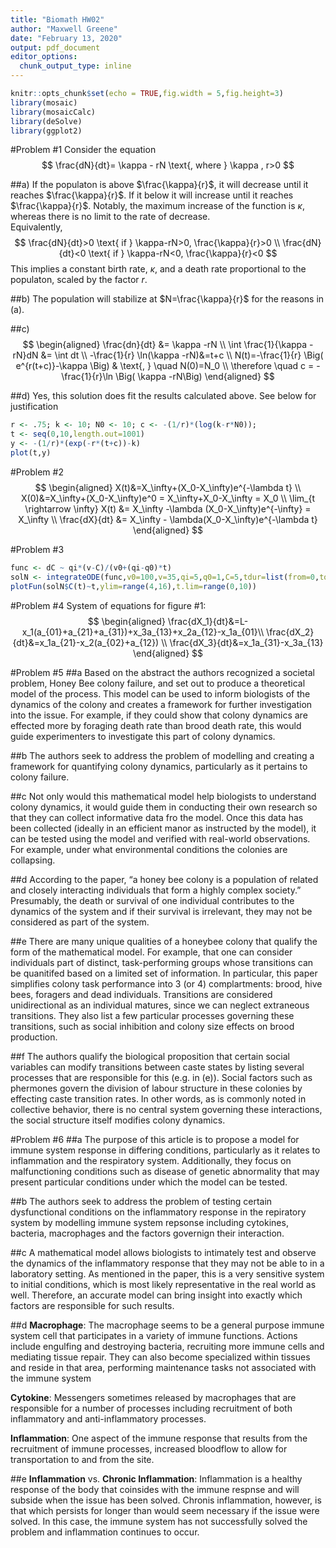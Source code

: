 ```yaml
---
title: "Biomath HW02"
author: "Maxwell Greene"
date: "February 13, 2020"
output: pdf_document
editor_options: 
  chunk_output_type: inline
---
```


```r
knitr::opts_chunk$set(echo = TRUE,fig.width = 5,fig.height=3)
library(mosaic)
library(mosaicCalc)
library(deSolve)
library(ggplot2)
```

#Problem #1
Consider the equation
$$
\frac{dN}{dt}= \kappa - rN \text{,  where } \kappa , r>0
$$

##a)
If the populaton is above $\frac{\kappa}{r}$, it will decrease until it reaches $\frac{\kappa}{r}$. If it below it will increase until it reaches $\frac{\kappa}{r}$. Notably, the maximum increase of the function is $\kappa$, whereas there is no limit to the rate of decrease.  
Equivalently,
$$
\frac{dN}{dt}>0 \text{ if } \kappa-rN>0, \frac{\kappa}{r}>0 \\
\frac{dN}{dt}<0 \text{ if } \kappa-rN<0, \frac{\kappa}{r}<0
$$
This implies a constant birth rate, $\kappa$, and a death rate proportional to the populaton, scaled by the factor $r$.


##b)
The population will stabilize at $N=\frac{\kappa}{r}$ for the reasons in (a).

##c)
$$
\begin{aligned}
\frac{dn}{dt} &= \kappa -rN \\
\int \frac{1}{\kappa -rN}dN &= \int dt \\
-\frac{1}{r} \ln(\kappa -rN)&=t+c \\
N(t)=-\frac{1}{r} \Big( e^{r(t+c)}-\kappa \Big) &
\text{, } \quad N(0)=N_0 \\
\therefore \quad c = -\frac{1}{r}\ln \Big( \kappa -rN\Big)
\end{aligned}
$$

##d)
Yes, this solution does fit the results calculated above.
See below for justification
```r
r <- .75; k <- 10; N0 <- 10; c <- -(1/r)*(log(k-r*N0));
t <- seq(0,10,length.out=1001)
y <- -(1/r)*(exp(-r*(t+c))-k)
plot(t,y)
```

#Problem #2
$$
\begin{aligned}
X(t)&=X_\infty+(X_0-X_\infty)e^{-\lambda t} \\
X(0)&=X_\infty+(X_0-X_\infty)e^0 = X_\infty+X_0-X_\infty = X_0 \\
\lim_{t \rightarrow \infty} X(t) &= X_\infty -\lambda (X_0-X_\infty)e^{-\infty} = X_\infty \\
\frac{dX}{dt} &= X_\infty - \lambda(X_0-X_\infty)e^{-\lambda t}
\end{aligned}
$$

#Problem #3
```r
func <- dC ~ qi*(v-C)/(v0+(qi-q0)*t)
solN <- integrateODE(func,v0=100,v=35,qi=5,q0=1,C=5,tdur=list(from=0,to=10))
plotFun(solN$C(t)~t,ylim=range(4,16),t.lim=range(0,10))
```

#Problem #4
System of equations for figure #1:
$$
\begin{aligned}
\frac{dX_1}{dt}&=L-x_1(a_{01}+a_{21}+a_{31})+x_3a_{13}+x_2a_{12}-x_1a_{01}\\
\frac{dX_2}{dt}&=x_1a_{21}-x_2(a_{02}+a_{12}) \\
\frac{dX_3}{dt}&=x_1a_{31}-x_3a_{13}
\end{aligned}
$$

#Problem #5
##a
Based on the abstract the authors recognized a societal problem, Honey Bee colony failure, and set out to produce a theoretical model of the process. This model can be used to inform biologists of the dynamics of the colony and creates a framework for further investigation into the issue. For example, if they could show that colony dynamics are effected more by foraging death rate than brood death rate, this would guide experimenters to investigate this part of colony dynamics.

##b
The authors seek to address the problem of modelling and creating a framework for quantifying colony dynamics, particularly as it pertains to colony failure. 

##c
Not only would this mathematical model help biologists to understand colony dynamics, it would guide them in conducting their own research so that they can collect informative data fro the model. Once this data has been collected (ideally in an efficient manor as instructed by the model), it can be tested using the model and verified with real-world observations. For example, under what environmental conditions the colonies are collapsing.

##d
According to the paper, "a honey bee colony is a population of related and closely interacting individuals that form a highly complex society." Presumably, the death or survival of one individual contributes to the dynamics of the system and if their survival is irrelevant, they may not be considered as part of the system.

##e
There are many unique qualities of a honeybee colony that qualify the form of the mathematical model. For example, that one can consider individuals part of distinct, task-performing groups whose transitions can be quanitifed based on a limited set of information. In particular, this paper simplifies colony task performance into 3 (or 4) complartments: brood, hive bees, foragers and dead individuals. Transitions are considered unidirectional as an individual matures, since we can neglect extraneous transitions. They also list a few particular processes governing these transitions, such as social inhibition and colony size effects on brood production. 

##f
The authors qualify the biological proposition that certain social variables can modify transitions between caste states by listing several processes that are responsible for this (e.g. in (e)). Social factors such as phermones govern the division of labour structure in these colonies by effecting caste transition rates. In other words, as is commonly noted in collective behavior, there is no central system governing these interactions, the social structure itself modifies colony dynamics. 


#Problem #6
##a
The purpose of this article is to propose a model for immune system response in differing conditions, particularly as it relates to inflammation and the respiratory system. Additionally, they focus on malfunctioning conditions such as disease of genetic abnormality that may present particular conditions under which the model can be tested. 

##b
The authors seek to address the problem of testing certain dysfunctional conditions on the inflammatory response in the repiratory system by modelling immune system repsonse including cytokines, bacteria, macrophages and the factors governign their interaction.

##c
A mathematical model allows biologists to intimately test and observe the dynamics of the inflammatory response that they may not be able to in a laboratory setting. As mentioned in the paper, this is a very sensitive system to initial conditions, which is most likely representative in the real world as well. Therefore, an accurate model can bring insight into exactly which factors are responsible for such results.

##d
**Macrophage**: The macrophage seems to be a general purpose immune system cell that participates in a variety of immune functions. Actions include engulfing and destroying bacteria, recruiting more immune cells and mediating tissue repair. They can also become specialized within tissues and reside in that area, performing maintenance tasks not associated with the immune system 
  
**Cytokine**: Messengers sometimes released by macrophages that are responsible for a number of processes including recruitment of both inflammatory and anti-inflammatory processes.
  
**Inflammation**: One aspect of the immune response that results from the recruitment of immune processes, increased bloodflow to allow for transportation to and from the site.
  
##e
**Inflammation** vs. **Chronic Inflammation**:
Inflammation is a healthy response of the body that coinsides with the immune respnse and will subside when the issue has been solved. Chronis inflammation, however, is that which persists for longer than would seem necessary if the issue were solved. In this case, the immune system has not successfully solved the problem and inflammation continues to occur. 





















